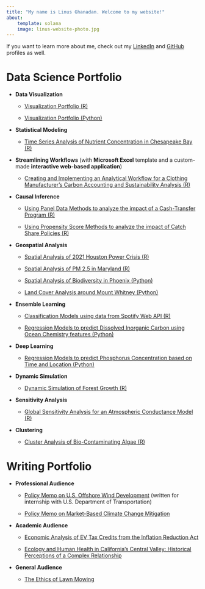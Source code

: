 ```yaml
---
title: "My name is Linus Ghanadan. Welcome to my website!"
about:
    template: solana
    image: linus-website-photo.jpg
---
```


If you want to learn more about me, check out my [LinkedIn](https://www.linkedin.com/in/linus-ghanadan/) and [GitHub](https://github.com/linusghanadan) profiles as well.

# Data Science Portfolio

-   **Data Visualization**

    -   [Visualization Portfolio (R)](https://linusghanadan.github.io/blog/2024-7-24-post/)

    -   [Visualization Portfolio (Python)](https://linusghanadan.github.io/blog/2024-7-23-post/)

-   **Statistical Modeling**

    -   [Time Series Analysis of Nutrient Concentration in Chesapeake Bay (R)](https://linusghanadan.github.io/blog/2023-12-12-post/)

-   **Streamlining Workflows** (with **Microsoft Excel** template and a custom-made **interactive web-based application**)

    -   [Creating and Implementing an Analytical Workflow for a Clothing Manufacturer's Carbon Accounting and Sustainability Analysis (R)](https://linusghanadan.github.io/blog/2024-6-20-post/)
    
-   **Causal Inference**

    -   [Using Panel Data Methods to analyze the impact of a Cash-Transfer Program (R)](https://linusghanadan.github.io/blog/2024-3-6-post/)

    -   [Using Propensity Score Methods to analyze the impact of Catch Share Policies (R)](https://linusghanadan.github.io/blog/2024-3-11-post/)

-   **Geospatial Analysis**

    -   [Spatial Analysis of 2021 Houston Power Crisis (R)](https://linusghanadan.github.io/blog/2024-1-20-post/)

    -   [Spatial Analysis of PM 2.5 in Maryland (R)](https://linusghanadan.github.io/blog/2024-1-10-post/)

    -   [Spatial Analysis of Biodiversity in Phoenix (Python)](https://linusghanadan.github.io/blog/2023-12-13-post/phoenix_biodiversity.html)

    -   [Land Cover Analysis around Mount Whitney (Python)](https://linusghanadan.github.io/blog/2023-12-11-post/mt-whitney-land-cover.html)

-   **Ensemble Learning**

    -   [Classification Models using data from Spotify Web API (R)](https://linusghanadan.github.io/blog/2024-3-29-post/)

    -   [Regression Models to predict Dissolved Inorganic Carbon using Ocean Chemistry features (Python)](https://linusghanadan.github.io/blog/2024-4-3-post/dic-ml-models.html)

-   **Deep Learning**

    -   [Regression Models to predict Phosphorus Concentration based on Time and Location (Python)](https://linusghanadan.github.io/blog/2024-7-16-post/ml_chesapeakebay.html)

-   **Dynamic Simulation**

    -   [Dynamic Simulation of Forest Growth (R)](https://linusghanadan.github.io/blog/2024-6-10-post/)

-   **Sensitivity Analysis**

    -   [Global Sensitivity Analysis for an Atmospheric Conductance Model (R)](https://linusghanadan.github.io/blog/2024-6-7-post/)

-   **Clustering**

    -   [Cluster Analysis of Bio-Contaminating Algae (R)](https://linusghanadan.github.io/blog/2024-4-1-post/)

# Writing Portfolio

-   **Professional Audience**

    -   [Policy Memo on U.S. Offshore Wind Development](https://linusghanadan.github.io/writing/offshore-wind/offshore-wind.html) (written for internship with U.S. Department of Transportation)

    -   [Policy Memo on Market-Based Climate Change Mitigation](https://linusghanadan.github.io/writing/carbon-pricing/carbon-pricing.html)

-   **Academic Audience**

    -   [Economic Analysis of EV Tax Credits from the Inflation Reduction Act](https://linusghanadan.github.io/writing/evs/ev.html)

    -   [Ecology and Human Health in California's Central Valley: Historical Perceptions of a Complex Relationship](Ecology%20and%20Human%20Health%20in%20California’s%20Central%20Valley:%20Historical%20Perceptions%20of%20a%20Complex%20Relationship)

-   **General Audience**

    -   [The Ethics of Lawn Mowing](https://linusghanadan.github.io/writing/lawn-ethics/lawn-ethics.html)

